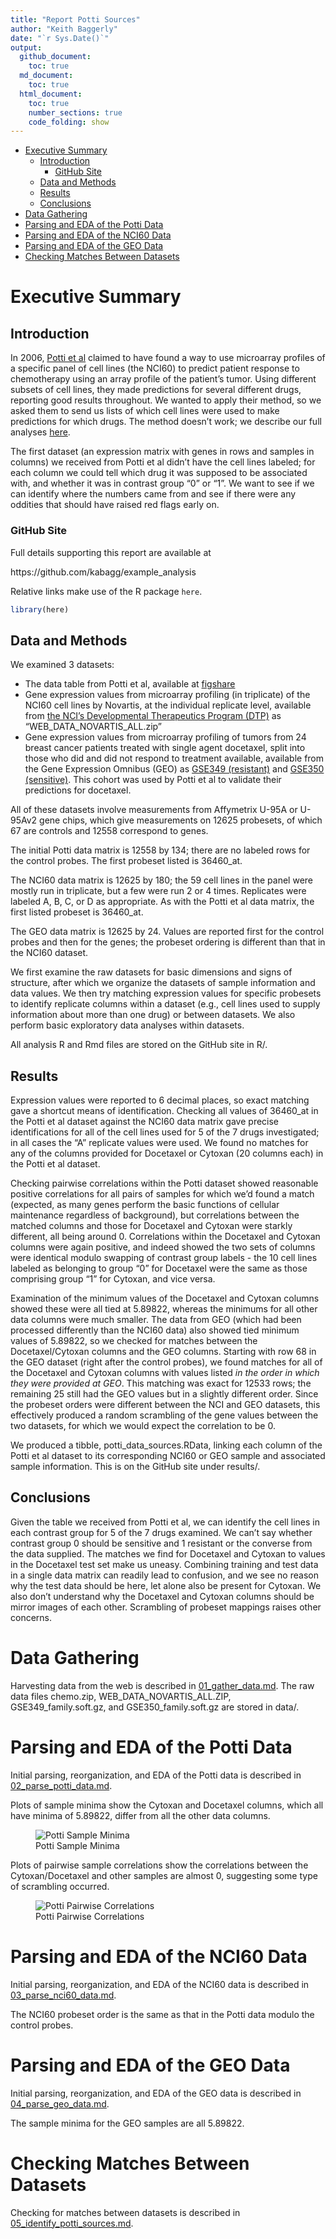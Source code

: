 ```yaml
---
title: "Report Potti Sources"
author: "Keith Baggerly"
date: "`r Sys.Date()`"
output: 
  github_document:
    toc: true
  md_document: 
    toc: true
  html_document:
    toc: true
    number_sections: true
    code_folding: show
---
```


-   [Executive Summary](#executive-summary)
    -   [Introduction](#introduction)
        -   [GitHub Site](#github-site)
    -   [Data and Methods](#data-and-methods)
    -   [Results](#results)
    -   [Conclusions](#conclusions)
-   [Data Gathering](#data-gathering)
-   [Parsing and EDA of the Potti
    Data](#parsing-and-eda-of-the-potti-data)
-   [Parsing and EDA of the NCI60
    Data](#parsing-and-eda-of-the-nci60-data)
-   [Parsing and EDA of the GEO Data](#parsing-and-eda-of-the-geo-data)
-   [Checking Matches Between
    Datasets](#checking-matches-between-datasets)

# Executive Summary

## Introduction

In 2006, [Potti et al](https://www.nature.com/articles/nm1491) 
claimed to have found a way to use microarray profiles of a specific 
panel of cell lines (the NCI60) to predict patient response 
to chemotherapy using an array profile of the patient's tumor. 
Using different subsets of cell lines, they made predictions for 
several different drugs, reporting good results throughout. 
We wanted to apply their method, so we asked
them to send us lists of which cell lines were used to make
predictions for which drugs. The method doesn't work; we 
describe our full analyses 
[here](https://projecteuclid.org/euclid.aoas/1267453942).

The first dataset (an expression matrix with genes in rows and 
samples in columns) we received from Potti et al didn't have the
cell lines labeled; for each column we could tell which drug
it was supposed to be associated with, and whether it was in 
contrast group "0" or "1". We want to see if we can identify 
where the numbers came from and see if there were any oddities 
that should have raised red flags early on. 

### GitHub Site

Full details supporting this report are available at

https://github.com/kabagg/example_analysis

Relative links make use of the R package `here`.

```r

library(here)

```

## Data and Methods

We examined 3 datasets:

* The data table from Potti et al, available at
[figshare](https://ndownloader.figshare.com/files/10615624?private_link=66603862d770b4c73146)
* Gene expression values from microarray profiling (in triplicate)
  of the NCI60 cell lines by Novartis, at the individual replicate
  level, available from 
  [the NCI's Developmental Therapeutics Program (DTP)](https://wiki.nci.nih.gov/download/attachments/155845004/WEB_DATA_NOVARTIS_ALL.zip?version=1&modificationDate=1378406329000&api=v2&download=true)
  as "WEB_DATA_NOVARTIS_ALL.zip"
* Gene expression values from microarray profiling of tumors from 
  24 breast cancer patients treated with single agent docetaxel,
  split into those who did and did not respond to treatment
  available, available from the Gene Expression Omnibus (GEO)
  as [GSE349 (resistant)](https://www.ncbi.nlm.nih.gov/geo/query/acc.cgi?acc=GSE349) and 
  [GSE350 (sensitive)](https://www.ncbi.nlm.nih.gov/geo/query/acc.cgi?acc=GSE350). This
  cohort was used by Potti et al to validate their predictions 
  for docetaxel. 
  
All of these datasets involve measurements from Affymetrix U-95A
or U-95Av2 gene chips, which give measurements on 12625 probesets,
of which 67 are controls and 12558 correspond to genes. 

The initial Potti data matrix is 12558 by 134; there are no labeled
rows for the control probes. The first probeset listed is 36460\_at.

The NCI60 data matrix is 12625 by 180;
the 59 cell lines in the panel were mostly run in triplicate, but a 
few were run 2 or 4 times. Replicates were labeled A, B, C, or D as
appropriate. As with the Potti et al data matrix, the first listed
probeset is 36460\_at.

The GEO data matrix is 12625 by 24. Values are reported first for
the control probes and then for the genes; the probeset ordering 
is different than that in the NCI60 dataset.

We first examine the raw datasets for basic dimensions and signs 
of structure, after which we organize the datasets of sample 
information and data values. 
We then try matching expression values for
specific probesets to identify replicate columns 
within a dataset (e.g., cell lines used to supply information 
about more than one drug) or between datasets. 
We also perform basic exploratory data analyses 
within datasets.
  
All analysis R and Rmd files are stored on the GitHub site in R/.  
  
## Results

Expression values were reported to 6 decimal places, so exact
matching gave a shortcut means of identification. Checking all 
values of 36460\_at in the Potti et al dataset against the NCI60 
data matrix gave precise identifications for all of the cell lines
used for 5 of the 7 drugs investigated; in all cases 
the "A" replicate values were used. We found no matches 
for any of the columns provided for Docetaxel or Cytoxan 
(20 columns each) in the Potti et al dataset. 

Checking pairwise correlations within the Potti dataset showed
reasonable positive correlations for all pairs of samples for
which we'd found a match (expected, as many genes perform the 
basic functions of cellular maintenance regardless of background),
but correlations between the matched columns and those for Docetaxel
and Cytoxan were starkly different, all being around 0. Correlations
within the Docetaxel and Cytoxan columns were again positive, and
indeed showed the two sets of columns were identical modulo swapping
of contrast group labels - the 10 cell lines labeled as belonging to 
group "0" for Docetaxel were the same as those comprising group "1"
for Cytoxan, and vice versa. 

Examination of the minimum values of the Docetaxel and Cytoxan 
columns showed these were all tied at 5.89822, whereas the minimums
for all other data columns were much smaller. The data from 
GEO (which had been processed differently than the NCI60 data) 
also showed tied minimum values of 5.89822, 
so we checked for matches between the Docetaxel/Cytoxan columns and 
the GEO columns. Starting with row 68 in the GEO dataset (right
after the control probes), we found matches for all of the Docetaxel
and Cytoxan columns with values listed _in the order in which they
were provided at GEO_. This matching was exact for 12533 rows; the
remaining 25 still had the GEO values but in a slightly different 
order. Since the probeset orders were different between the NCI and
GEO datasets, this effectively produced a random scrambling of 
the gene values between the two datasets, for which we would
expect the correlation to be 0.

We produced a tibble, potti_data_sources.RData,
linking each column of the Potti et al dataset
to its corresponding NCI60 or GEO sample and associated sample
information. This is on the GitHub site under results/.

## Conclusions

Given the table we received from Potti et al, we can identify 
the cell lines in each contrast group for 5 of the 
7 drugs examined. We can't say whether contrast group
0 should be sensitive and 1 resistant or the
converse from the data supplied. 
The matches we find for Docetaxel and Cytoxan to values in 
the Docetaxel test set make us uneasy. Combining training 
and test data in a single data matrix can readily lead to 
confusion, and we see no reason why the test data should be
here, let alone also be present for Cytoxan. We also don't 
understand why the Docetaxel and Cytoxan columns should be 
mirror images of each other. Scrambling of probeset mappings
raises other concerns.

# Data Gathering

Harvesting data from the web is described in 
[01_gather_data.md](01_gather_data.md).
The raw data files chemo.zip, WEB\_DATA\_NOVARTIS\_ALL.ZIP, 
GSE349\_family.soft.gz, and GSE350\_family.soft.gz are 
stored in data/.

# Parsing and EDA of the Potti Data

Initial parsing, reorganization, and EDA of the Potti data 
is described in
[02_parse_potti_data.md](02_parse_potti_data.md).

Plots of sample minima show the Cytoxan and Docetaxel
columns, which all have minima of 5.89822, differ 
from all the other data columns.

![Potti Sample Minima](../results/02_parse_potti_data_files/figure-gfm/plot_potti_mins_w_drugs-1.png)

Plots of pairwise sample correlations show the correlations
between the Cytoxan/Docetaxel and other samples are almost
0, suggesting some type of scrambling occurred.

![Potti Pairwise Correlations](../results/02_parse_potti_data_files/figure-gfm/heatmap_w_labels-1.png)

# Parsing and EDA of the NCI60 Data

Initial parsing, reorganization, and EDA of the NCI60 data 
is described in
[03_parse_nci60_data.md](03_parse_nci60_data.md).

The NCI60 probeset order is the same as that in the 
Potti data modulo the control probes.

# Parsing and EDA of the GEO Data

Initial parsing, reorganization, and EDA of the GEO data 
is described in
[04_parse_geo_data.md](04_parse_geo_data.md).

The sample minima for the GEO samples are all 5.89822.

# Checking Matches Between Datasets

Checking for matches between datasets is described in
[05_identify_potti_sources.md](05_identify_potti_sources.md).

